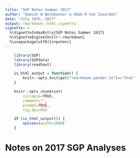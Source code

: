 ```yaml
---
title: "SGP Notes Summer 2017"
author: "Damian W Betebenner & Adam R Van Iwaarden"
date: "July 16th, 2017"
output: rmarkdown::html_vignette
vignette: >
  %\VignetteIndexEntry{SGP Notes Summer 2017}
  %\VignetteEngine{knitr::rmarkdown}
  %\usepackage[utf8]{inputenc}
---
```


```r
    library(SGP)
    library(SGPdata)
    library(readtext)

    is_html_output = function() {
        knitr::opts_knit$get("rmarkdown.pandoc.to")=="html"
    }

    knitr::opts_chunk$set(
        collapse=TRUE,
        comment="",
        prompt=TRUE,
        fig.dpi=96)

    if (is_html_output()) {
        options(width=1000)
    }
```

# Notes on 2017 SGP Analyses
